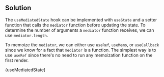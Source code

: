 

## Solution

The `useMediatedState` hook can be implemented with `useState` and a setter function that calls the `mediator` function before updating the state. To determine the number of arguments a `mediator` function receives, we can use `mediator.length`.

To memoize the `mediator`, we can either use `useRef`, `useMemo`, or `useCallback` since we know for a fact that `mediator` is a function. The simplest way is to use `useRef` since there's no need to run any memoization function on the first render.

<MDXCodeBlock>
  {useMediatedState}
</MDXCodeBlock>
